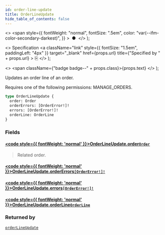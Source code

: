 ```yaml
---
id: order-line-update
title: OrderLineUpdate
hide_table_of_contents: false
---
```


  <>
    <span
      style={{
        fontWeight: "normal",
        fontSize: ".5em",
        color: "var(--ifm-color-secondary-darkest)",
      }}
    >
      &nbsp;●&nbsp;
    </span>
  </>
);

  <>
    Specification
    <a
      className="link"
      style={{ fontSize: "1.5em", paddingLeft: "4px" }}
      target="\_blank"
      href={props.url}
      title={"Specified by " + props.url}
    >
      ⎘
    </a>
  </>
);

  <>
    <span className={"badge badge--" + props.class}>{props.text}</span>
  </>
);

Updates an order line of an order.

Requires one of the following permissions: MANAGE_ORDERS.

```graphql
type OrderLineUpdate {
  order: Order
  orderErrors: [OrderError!]!
  errors: [OrderError!]!
  orderLine: OrderLine
}
```

### Fields

#### [<code style={{ fontWeight: 'normal' }}>OrderLineUpdate.<b>order</b></code>](#)<Bullet />[`Order`](../../api-reference/orders/objects/order) <Badge class="secondary" text="object"/> <Badge class="secondary" text="orders"/>

> Related order.

#### [<code style={{ fontWeight: 'normal' }}>OrderLineUpdate.<b>orderErrors</b></code>](#)<Bullet />[`[OrderError!]!`](../../api-reference/orders/objects/order-error) <Badge class="secondary" text="non-null"/> <Badge class="secondary" text="object"/> <Badge class="secondary" text="orders"/>

>

#### [<code style={{ fontWeight: 'normal' }}>OrderLineUpdate.<b>errors</b></code>](#)<Bullet />[`[OrderError!]!`](../../api-reference/orders/objects/order-error) <Badge class="secondary" text="non-null"/> <Badge class="secondary" text="object"/> <Badge class="secondary" text="orders"/>

>

#### [<code style={{ fontWeight: 'normal' }}>OrderLineUpdate.<b>orderLine</b></code>](#)<Bullet />[`OrderLine`](../../api-reference/orders/objects/order-line) <Badge class="secondary" text="object"/> <Badge class="secondary" text="orders"/>

>

### Returned by

[`orderLineUpdate`](../../api-reference/orders/mutations/order-line-update) <Badge class="secondary" text="mutation"/>

